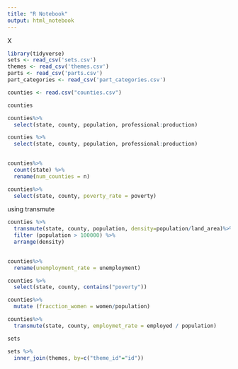 ```yaml
---
title: "R Notebook"
output: html_notebook
---
```


X

```r
library(tidyverse)
sets <- read_csv('sets.csv')
themes <- read_csv('themes.csv')
parts <- read_csv('parts.csv')
part_categories <- read_csv('part_categories.csv')

```
```r
counties <- read.csv("counties.csv")

counties

counties%>%
  select(state, county, population, professional:production)

counties %>%
  select(state, county, population, professional:production)
  

```

```r
counties%>%
  count(state) %>%
  rename(num_counties = n)

counties%>%
  select(state, county, poverty_rate = poverty)

```
using transmute

```r
counties %>%
  transmute(state, county, population, density=population/land_area)%>%
  filter (population > 100000) %>%
  arrange(density)
  

```
```r

counties%>%
  rename(unemployment_rate = unemployment)

counties %>%
  select(state, county, contains("poverty"))
```

```r
counties%>%
  mutate (fracction_women = women/population)

counties%>%
  transmute(state, county, employmet_rate = employed / population)
```
```r
sets

```


```r
sets %>%
  inner_join(themes, by=c("theme_id"="id"))

```


